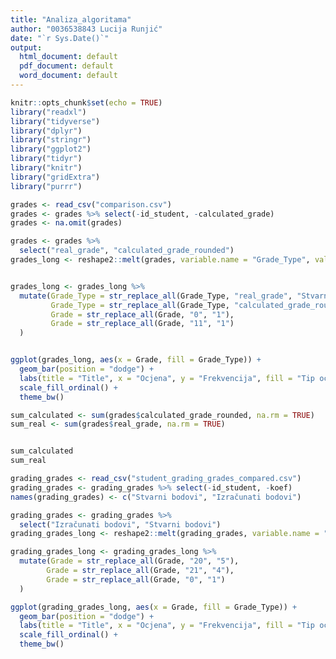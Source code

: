 ```yaml
---
title: "Analiza_algoritama"
author: "0036538843 Lucija Runjić"
date: "`r Sys.Date()`"
output:
  html_document: default
  pdf_document: default
  word_document: default
---
```


```r
knitr::opts_chunk$set(echo = TRUE)
library("readxl")
library("tidyverse")
library("dplyr")
library("stringr")
library("ggplot2")
library("tidyr")
library("knitr")
library("gridExtra")
library("purrr")
```

```r
grades <- read_csv("comparison.csv")
grades <- grades %>% select(-id_student, -calculated_grade)
grades <- na.omit(grades)
```

```r
grades <- grades %>%
  select("real_grade", "calculated_grade_rounded")
grades_long <- reshape2::melt(grades, variable.name = "Grade_Type", value.name = "Grade")


grades_long <- grades_long %>%
  mutate(Grade_Type = str_replace_all(Grade_Type, "real_grade", "Stvarni bodovi"),
         Grade_Type = str_replace_all(Grade_Type, "calculated_grade_rounded", "Izračunati bodovi"),
         Grade = str_replace_all(Grade, "0", "1"),
         Grade = str_replace_all(Grade, "11", "1")
  )


ggplot(grades_long, aes(x = Grade, fill = Grade_Type)) +
  geom_bar(position = "dodge") +
  labs(title = "Title", x = "Ocjena", y = "Frekvencija", fill = "Tip ocjene") +
  scale_fill_ordinal() +
  theme_bw()
```
```r
sum_calculated <- sum(grades$calculated_grade_rounded, na.rm = TRUE)
sum_real <- sum(grades$real_grade, na.rm = TRUE)


sum_calculated
sum_real
```
```r
grading_grades <- read_csv("student_grading_grades_compared.csv")
grading_grades <- grading_grades %>% select(-id_student, -koef)
names(grading_grades) <- c("Stvarni bodovi", "Izračunati bodovi")
```

```r
grading_grades <- grading_grades %>%
  select("Izračunati bodovi", "Stvarni bodovi")
grading_grades_long <- reshape2::melt(grading_grades, variable.name = "Grade_Type", value.name = "Grade")

grading_grades_long <- grading_grades_long %>%
  mutate(Grade = str_replace_all(Grade, "20", "5"),
        Grade = str_replace_all(Grade, "21", "4"),
        Grade = str_replace_all(Grade, "0", "1")
  )

ggplot(grading_grades_long, aes(x = Grade, fill = Grade_Type)) +
  geom_bar(position = "dodge") +
  labs(title = "Title", x = "Ocjena", y = "Frekvencija", fill = "Tip ocjene") +
  scale_fill_ordinal() +
  theme_bw()
```




